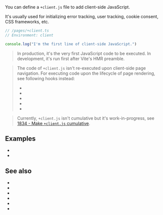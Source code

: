 
<ConfigSpec
  env="client"
  cumulative={false}
/>


You can define a `+client.js` file to add client-side JavaScript.

It's usually used for initializing <Link href="/error-tracking">error tracking</Link>, user tracking, cookie consent, CSS frameworks, etc.

```ts
// /pages/+client.ts
// Environment: client

console.log("I'm the first line of client-side JavaScript.")
```

> In production, it's the very first JavaScript code to be executed. In development, it's run first after Vite's HMR preamble.

> The code of `+client.js` isn't re-executed upon client-side page navigation. For executing code upon the lifecycle of page rendering, see following hooks instead:
> - <Link href="/onHydrationEnd" />
> - <Link href="/onAfterRenderClient" />
> - <Link href="/onBeforeRenderClient" />
> - <Link href="/onPageTransitionStart" />
> - <Link href="/onPageTransitionEnd" />

> Currently, `+client.js` isn't cumulative but it's work-in-progress, see [1834 - Make `+client.js` cumulative](https://github.com/vikejs/vike/issues/1834).

## Examples

* <RepoLink path="/examples/render-modes/pages/html-js/+client.js" />
* <Link href="/render-modes#html-only" />


## See also

- <Link href="/onHydrationEnd" />
- <Link href="/onAfterRenderClient" />
- <Link href="/onBeforeRenderClient" />
- <Link href="/onPageTransitionStart" />
- <Link href="/onPageTransitionEnd" />
- <Link href="/settings" />
